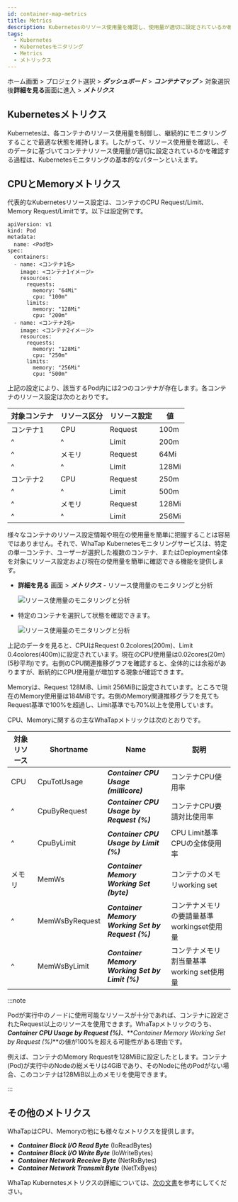 ```yaml
---
id: container-map-metrics
title: Metrics
description: Kubernetesのリソース使用量を確認し、使用量が適切に設定されているか確認できます。
tags:
  - Kubernetes
  - Kubernetesモニタリング
  - Metrics
  - メトリックス
---
```


ホーム画面 > プロジェクト選択 > **_ダッシュボード_** > **_コンテナマップ_** > 対象選択後**詳細を見る**画面に進入 > **_メトリクス_**

## Kubernetesメトリクス

Kubernetesは、各コンテナのリソース使用量を制御し、継続的にモニタリングすることで最適な状態を維持します。したがって、リソース使用量を確認し、そのデータに基づいてコンテナリソース使用量が適切に設定されているかを確認する過程は、Kubernetesモニタリングの基本的なパターンといえます。

## CPUとMemoryメトリクス

代表的なKubernetesリソース設定は、コンテナのCPU Request/Limit、Memory Request/Limitです。以下は設定例です。

```text {10-15,19-24} showLineNumbers
apiVersion: v1
kind: Pod
metadata:
  name: <Pod명>
spec:
  containers:
  - name: <コンテナ1名>
    image: <コンテナ1イメージ>
    resources:
      requests:
        memory: "64Mi"
        cpu: "100m"
      limits:
        memory: "128Mi"
        cpu: "200m"
  - name: <コンテナ2名>
    image: <コンテナ2イメージ>
    resources:
      requests:
        memory: "128Mi"
        cpu: "250m"
      limits:
        memory: "256Mi"
        cpu: "500m"
```

上記の設定により、該当するPod内には2つのコンテナが存在します。各コンテナのリソース設定は次のとおりです。

| 対象コンテナ        | リソース区分      | リソース設定      | 値     |
| ------------- | ----------- | ----------- | ----- |
| コンテナ1         | CPU         | Request     | 100m  |
| ^             | ^           | Limit       | 200m  |
| ^             | メモリ         | Request     | 64Mi  |
| ^             | ^           | Limit       | 128Mi |
| コンテナ2         | CPU         | Request     | 250m  |
| ^             | ^           | Limit       | 500m  |
| ^             | メモリ         | Request     | 128Mi |
| ^             | ^           | Limit       | 256Mi |

様々なコンテナのリソース設定情報や現在の使用量を簡単に把握することは容易ではありません。それで、WhaTap Kubernetesモニタリングサービスは、特定の単一コンテナ、ユーザーが選択した複数のコンテナ、またはDeployment全体を対象にリソース設定および現在の使用量を簡単に確認できる機能を提供します。

-   **詳細を見る** 画面 > **_メトリクス_** - リソース使用量のモニタリングと分析

    ![リソース使用量のモニタリングと分析](https://img.whatap.io/media/images/whatap_kubernetes_container_map_resource_example.png)

-   特定のコンテナを選択して状態を確認できます。

    ![リソース使用量のモニタリングと分析](https://img.whatap.io/media/images/whatap_kubernetes_container_map_metrics_cpu_mem_example.png)

上記のデータを見ると、CPUはRequest 0.2colores(200m)、Limit 0.4colores(400m)に設定されています。現在のCPU使用量は0.02cores(20m)(5秒平均)です。右側のCPU関連推移グラフを確認すると、全体的には余裕がありますが、断続的にCPU使用量が増加する現象が確認できます。

Memoryは、Request 128MiB、Limit 256MiBに設定されています。ところで現在のMemory使用量は184MiBです。右側のMemory関連推移グラフを見てもRequest基準で100%を超過し、Limit基準でも70%以上を使用しています。

CPU、Memoryに関するの主なWhaTapメトリックは次のとおりです。 

| 対象リソース | Shortname      | Name                                              | 説明                         |
| ------ | -------------- | ------------------------------------------------- | -------------------------- |
| CPU    | CpuTotUsage    | **_Container CPU Usage (millicore)_**             | コンテナCPU使用率                 |
| ^      | CpuByRequest   | **_Container CPU Usage by Request (%)_**          | コンテナCPU要請対比使用率             |
| ^      | CpuByLimit     | **_Container CPU Usage by Limit (%)_**            | CPU Limit基準CPUの全体使用率       |
| メモリ    | MemWs          | **_Container Memory Working Set (byte)_**         | コンテナのメモリworking set        |
| ^      | MemWsByRequest | **_Container Memory Working Set by Request (%)_** | コンテナメモリの要請量基準workingset使用量 |
| ^      | MemWsByLimit   | **_Container Memory Working Set by Limit (%)_**   | コンテナメモリ割当量基準working set使用量 |

:::note

Podが実行中のノードに使用可能なリソースが十分であれば、コンテナに設定されたRequest以上のリソースを使用できます。WhaTapメトリックのうち、**_Container CPU Usage by Request (%)_**、**_Container Memory Working Set by Request (%)_**の値が100%を超える可能性がある理由です。

例えば、コンテナのMemory Requestを128MiBに設定したとします。コンテナ(Pod)が実行中のNodeの総メモリは4GiBであり、そのNodeに他のPodがない場合、このコンテナは128MiB以上のメモリを使用できます。

:::

## その他のメトリクス

WhaTapはCPU、Memoryの他にも様々なメトリクスを提供します。

-   **_Container Block I/O Read Byte_** (IoReadBytes)
-   **_Container Block I/O Write Byte_** (IoWriteBytes)
-   **_Container Network Receive Byte_** (NetRxBytes)
-   **_Container Network Transmit Byte_** (NetTxByes) 

WhaTap Kubernetesメトリクスの詳細については、[次の文書](metrics-intro)を参考にしてください。
